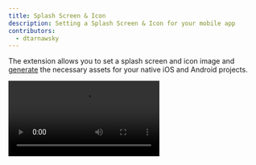 ```yaml
---
title: Splash Screen & Icon
description: Setting a Splash Screen & Icon for your mobile app
contributors:
  - dtarnawsky
---
```


The extension allows you to set a splash screen and icon image and [generate](https://github.com/ionic-team/capacitor-assets) the necessary assets for your native iOS and Android projects.


<Video src="https://videos.webnative.dev/splash-icon.mp4" alt="Splashscreen and Icon" controls />

### Setting a Splash Screen

- Click `Configuration` > `Splash Screen & Icon`
- Click `Splash Screen` to select a Splash Screen file

Your splash screen should be a 2732 x 2732 pixel png file. After you have set both a Splash and Icon file the extension will generate all necessary assets for the native projects.

### Setting an Icon

- Click `Configuration` > `Splash Screen & Icon`
- Click `Icon` to select an Icon File

Your Icon should be a 1024 x 1024 pixel png file. After you have set both a Splash and Icon file the extension will generate all necessary assets for the native projects.

### Rebuilding Assets

Hover over the `Splash Screen & Icon` item and click the `Rebuild` button to regenerate the assets for the native projects.

### Adaptive Icons

[Adaptive Icons](https://github.com/ionic-team/capacitor-assets#adaptive-icons) are an Android concept used for some Android devices that have either circular or rounded icons. You can define these by clicking `Icon Foreground` or `Icon Background`. Although these are optional, it is recommended to set these.